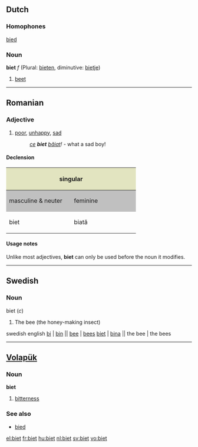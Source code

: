 ==Dutch==

===Homophones===
[[bied]]

===Noun===
'''biet''' ''f'' (Plural: [[bieten]], diminutive: [[bietje]])

# [[beet]]

----

==Romanian==

===Adjective===
{{ro-adj|4}}

# [[poor]], [[unhappy]], [[sad]]
#:''[[ce]] '''biet''' [[băiat]]!'' - what a sad boy!

====Declension====
<center>
{| style="background:#F0F0F0"

|-
! colspan="2" style="background:#e2e4c0" | singular
! colspan="2" style="background:#e2e4c0" | plural

|-
! style="width:10em;background:#C0C0C0" | masculine & neuter
! style="width:10em;background:#C0C0C0" | feminine
! style="width:10em;background:#C0C0C0" | masculine
! style="width:10em;background:#C0C0C0" | feminine & neuter

|-
| biet
| biată
| bieţi
| biete
|}
</center>

====Usage notes====
Unlike most adjectives, '''biet''' can only be used before the noun it modifies.

----

==Swedish==

===Noun===
biet (''c'')

# The bee (the honey-making insect)

swedish               english
[[bi]]   | [[bin]]     ||  [[bee]]     | [[bees]]
[[biet]] | [[bina]]    ||  the bee | the bees

----

==[[Volapük]]==

===Noun===
'''biet'''

# [[bitterness]]

===See also===
*[[bied]]

[[el:biet]]
[[fr:biet]]
[[hu:biet]]
[[nl:biet]]
[[sv:biet]]
[[vo:biet]]